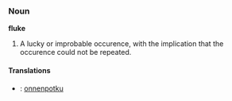 ===Noun===
'''fluke'''
#A lucky or improbable occurence, with the implication that the occurence could not be repeated.

====Translations====
*{{msg:fi}}: [[onnenpotku]]